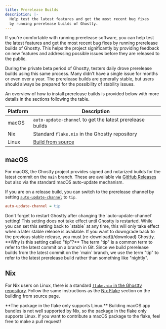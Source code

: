 ```yaml
---
title: Prerelease Builds
description: |-
  Help test the latest features and get the most recent bug fixes
  by running prerelease builds of Ghostty.
---
```


If you're comfortable with running prerelease software, you can
help test the latest features and get the most recent bug fixes
by running prerelease builds of Ghostty. This helps the project
significantly by providing feedback on new features and addressing
possible issues before they are released to the public.

<Note>
During the private beta period of Ghostty, testers daily drove
prerelease builds using this same process. Many didn't have a single
issue for months or even over a year. The prerelease builds are
generally stable, but users should always be prepared for the
possibility of stability issues.
</Note>

An overview of how to install prerelease builds is provided below
with more details in the sections following the table.

| Platform | Description |
| -------- | ----------- |
| macOS | `auto-update-channel` to get the latest prerelease builds |
| Nix   | Standard `flake.nix` in the Ghostty repository |
| Linux | [Build from source](/docs/install/build) |

## macOS

For macOS, the Ghostty project provides signed and notarized builds
for the latest commit on the `main` branch. These are available
via [GitHub Releases](https://github.com/ghostty-org/ghostty/releases/tag/tip)
but also via the standard macOS auto-update mechanism.

If you are on a release build, you can switch to the prerelease channel
by setting [`auto-update-channel`](/docs/config/reference#auto-update-channel) to `tip`.

```ini
auto-update-channel = tip
```

<Tip>
Don't forget to restart Ghostty after changing the `auto-update-channel`
setting! This setting does not take effect until Ghostty is restarted.
</Tip>

<Warning>
While you can set this setting back to `stable` at any time, this will
only take effect when a later stable release is available. If you want
to downgrade back to the previous stable release, you must
[re-download](/download) Ghostty.
</Warning>

<Note>
**Why is this setting called "tip"?** The term "tip" is a common term
to refer to the latest commit on a branch in Git. Since we build
prerelease builds from the latest commit on the `main` branch, we
use the term "tip" to refer to the latest prerelease build rather than
something like "nightly".
</Note>

## Nix

For Nix users on Linux, there is a standard
[`flake.nix` in the Ghostty repository](https://github.com/ghostty-org/ghostty/blob/main/flake.nix).
Follow the same instructions as the
[Nix Flake](/docs/install/build#building-with-nix)
section on the building from source page.

<Note>
**The package in the flake only supports Linux.** Building macOS app
bundles is not well supported by Nix, so the package in the flake
only supports Linux. If you want to contribute a macOS package to
the flake, feel free to make a pull request!
</Note>


